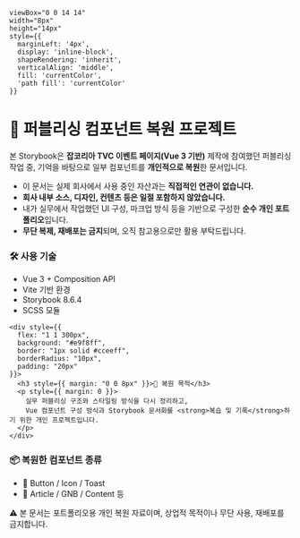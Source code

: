 

    viewBox="0 0 14 14" 
    width="8px" 
    height="14px" 
    style={{ 
      marginLeft: '4px',
      display: 'inline-block',
      shapeRendering: 'inherit',
      verticalAlign: 'middle',
      fill: 'currentColor',
      'path fill': 'currentColor'
    }}
>
  <path d="m11.1 7.35-5.5 5.5a.5.5 0 0 1-.7-.7L10.04 7 4.9 1.85a.5.5 0 1 1 .7-.7l5.5 5.5c.2.2.2.5 0 .7Z" />
</svg>

<Meta title="스토리북 설명" />

<div style={{ padding: "32px 24px", fontFamily: "Pretendard, sans-serif" }}>

  # 🎨 퍼블리싱 컴포넌트 복원 프로젝트

  <p style={{
    fontSize: "16px",
    lineHeight: "1.6",
    backgroundColor: "#f9f9f9",
    padding: "16px",
    borderRadius: "12px",
    border: "1px solid #ddd"
  }}>
    본 Storybook은 <strong>잡코리아 TVC 이벤트 페이지(Vue 3 기반)</strong> 제작에 참여했던 퍼블리싱 작업 중,  
    기억을 바탕으로 일부 컴포넌트를 <strong>개인적으로 복원</strong>한 문서입니다.
  </p>

  <div style={{
    marginTop: "24px",
    fontSize: "15px",
    lineHeight: "1.8"
  }}>
    <ul style={{ paddingLeft: "20px" }}>
      <li>이 문서는 실제 회사에서 사용 중인 자산과는 <strong>직접적인 연관이 없습니다.</strong></li>
      <li><strong>회사 내부 소스, 디자인, 컨텐츠 등은 일절 포함하지 않았습니다.</strong></li>
      <li>내가 실무에서 작업했던 UI 구성, 마크업 방식 등을 기반으로 구성한 <strong>순수 개인 포트폴리오</strong>입니다.</li>
      <li><strong>무단 복제, 재배포는 금지</strong>되며, 오직 참고용으로만 활용 부탁드립니다.</li>
    </ul>
  </div>

  <div style={{
    marginTop: "32px",
    display: "flex",
    flexWrap: "wrap",
    gap: "16px"
  }}>
    <div style={{
      flex: "1 1 300px",
      background: "#fff9ec",
      border: "1px solid #ffe5a8",
      borderRadius: "10px",
      padding: "20px"
    }}>
      <h3 style={{ margin: "0 0 8px" }}>🛠 사용 기술</h3>
      <ul style={{ paddingLeft: "20px", margin: 0 }}>
        <li>Vue 3 + Composition API</li>
        <li>Vite 기반 환경</li>
        <li>Storybook 8.6.4</li>
        <li>SCSS 모듈</li>
      </ul>
    </div>

    <div style={{
      flex: "1 1 300px",
      background: "#e9f8ff",
      border: "1px solid #cceeff",
      borderRadius: "10px",
      padding: "20px"
    }}>
      <h3 style={{ margin: "0 0 8px" }}>🔎 복원 목적</h3>
      <p style={{ margin: 0 }}>
        실무 퍼블리싱 구조와 스타일링 방식을 다시 정리하고,  
        Vue 컴포넌트 구성 방식과 Storybook 문서화를 <strong>복습 및 기록</strong>하기 위한 개인 프로젝트입니다.
      </p>
    </div>
  </div>

  <div style={{ marginTop: "32px" }}>
    <h3 style={{ fontSize: "20px", marginBottom: "12px" }}>📦 복원한 컴포넌트 종류</h3>
    <ul style={{ paddingLeft: "20px" }}>
      <li>🔘 Button /  Icon / Toast</li>
      <li>💬 Article / GNB / Content 등</li>
    </ul>
  </div>

  <div style={{
    marginTop: "40px",
    padding: "20px",
    borderRadius: "12px",
    background: "#fff0f0",
    border: "1px solid #ffc8c8"
  }}>
    <p style={{ margin: 0, color: "#b30000", fontWeight: "500" }}>
      ⚠️ 본 문서는 포트폴리오용 개인 복원 자료이며, 상업적 목적이나 무단 사용, 재배포를 금지합니다.
    </p>
  </div>

</div>

<style>
  {`
  .sb-container {
    margin-bottom: 48px;
  }

  .sb-section {
    width: 100%;
    display: flex;
    flex-direction: row;
    gap: 20px;
  }

  img {
    object-fit: cover;
  }

  .sb-section-title {
    margin-bottom: 32px;
  }

  .sb-section a:not(h1 a, h2 a, h3 a) {
    font-size: 14px;
  }

  .sb-section-item, .sb-grid-item {
    flex: 1;
    display: flex;
    flex-direction: column;
  }

  .sb-section-item-heading {
    padding-top: 20px !important;
    padding-bottom: 5px !important;
    margin: 0 !important;
  }
  .sb-section-item-paragraph {
    margin: 0;
    padding-bottom: 10px;
  }

  .sb-chevron {
    margin-left: 5px;
  }

  .sb-features-grid {
    display: grid;
    grid-template-columns: repeat(2, 1fr);
    grid-gap: 32px 20px;
  }

  .sb-socials {
    display: grid;
    grid-template-columns: repeat(4, 1fr);
  }

  .sb-socials p {
    margin-bottom: 10px;
  }

  .sb-explore-image {
    max-height: 32px;
    align-self: flex-start;
  }

  .sb-addon {
    width: 100%;
    display: flex;
    align-items: center;
    position: relative;
    background-color: #EEF3F8;
    border-radius: 5px;
    border: 1px solid rgba(0, 0, 0, 0.05);
    background: #EEF3F8;
    height: fit-content;
    margin-bottom: 48px;
    overflow: hidden;
    padding:20px;
  }

  .sb-addon-text {
    padding-left: 48px;
    max-width: 240px;
  }

  .sb-addon-text h4 {
    padding-top: 0px;
  }

  .sb-addon-img {
    position: absolute;
    left: 345px;
    top: 0;
    height: 100%;
    width: 200%;
    overflow: hidden;
  }

  .sb-addon-img img {
    width: 650px;
    transform: rotate(-15deg);
    margin-left: 40px;
    margin-top: -72px;
    box-shadow: 0 0 1px rgba(255, 255, 255, 0);
    backface-visibility: hidden;
  }

  @media screen and (max-width: 800px) {
    .sb-addon-img {
      left: 300px;
    }
  }

  @media screen and (max-width: 600px) {
    .sb-section {
      flex-direction: column;
    }

    .sb-features-grid {
      grid-template-columns: repeat(1, 1fr);
    }

    .sb-socials {
      grid-template-columns: repeat(2, 1fr);
    }

    .sb-addon {
      height: 280px;
      align-items: flex-start;
      padding-top: 32px;
      overflow: hidden;
    }

    .sb-addon-text {
      padding-left: 24px;
    }

    .sb-addon-img {
      right: 0;
      left: 0;
      top: 130px;
      bottom: 0;
      overflow: hidden;
      height: auto;
      width: 124%;
    }

    .sb-addon-img img {
      width: 1200px;
      transform: rotate(-12deg);
      margin-left: 0;
      margin-top: 48px;
      margin-bottom: -40px;
      margin-left: -24px;
    }
  }
  `}
</style>
